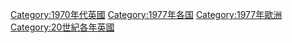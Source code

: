 [[Category:1970年代英國|Category:1970年代英國]]
[[Category:1977年各国|Category:1977年各国]]
[[Category:1977年歐洲|Category:1977年歐洲]]
[[Category:20世紀各年英國|Category:20世紀各年英國]]